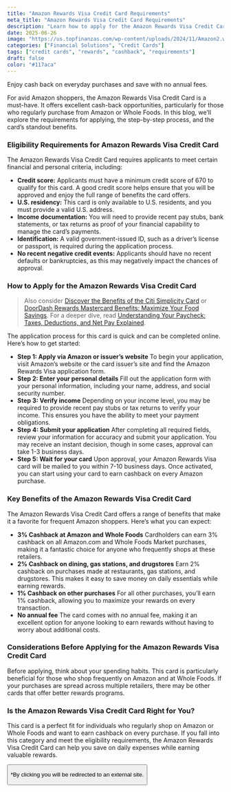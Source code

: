 ```yaml
---
title: "Amazon Rewards Visa Credit Card Requirements"
meta_title: "Amazon Rewards Visa Credit Card Requirements"
description: "Learn how to apply for the Amazon Rewards Visa Credit Card. Discover the eligibility requirements, application steps, and benefits."
date: 2025-06-26
image: "https://us.topfinanzas.com/wp-content/uploads/2024/11/Amazon2.webp"
categories: ["Financial Solutions", "Credit Cards"]
tags: ["credit cards", "rewards", "cashback", "requirements"]
draft: false
color: "#117aca"
---
```


Enjoy cash back on everyday purchases and save with no annual fees.

For avid Amazon shoppers, the Amazon Rewards Visa Credit Card is a must-have. It offers excellent cash-back opportunities, particularly for those who regularly purchase from Amazon or Whole Foods. In this blog, we’ll explore the requirements for applying, the step-by-step process, and the card’s standout benefits.

### Eligibility Requirements for Amazon Rewards Visa Credit Card

The Amazon Rewards Visa Credit Card requires applicants to meet certain financial and personal criteria, including:

- **Credit score:** Applicants must have a minimum credit score of 670 to qualify for this card. A good credit score helps ensure that you will be approved and enjoy the full range of benefits the card offers.
- **U.S. residency:** This card is only available to U.S. residents, and you must provide a valid U.S. address.
- **Income documentation:** You will need to provide recent pay stubs, bank statements, or tax returns as proof of your financial capability to manage the card’s payments.
- **Identification:** A valid government-issued ID, such as a driver’s license or passport, is required during the application process.
- **No recent negative credit events:** Applicants should have no recent defaults or bankruptcies, as this may negatively impact the chances of approval.

### How to Apply for the Amazon Rewards Visa Credit Card


> Also consider [Discover the Benefits of the Citi Simplicity Card](/financial-solutions/citi-simplicity-card-benefits) or [DoorDash Rewards Mastercard Benefits: Maximize Your Food Savings](/financial-solutions/doordash-rewards-mastercard-benefits). For a deeper dive, read [Understanding Your Paycheck: Taxes, Deductions, and Net Pay Explained](/personal-finance/understanding-your-paycheck-taxes-deductions-and-net-pay-explained).


The application process for this card is quick and can be completed online. Here’s how to get started:

- **Step 1: Apply via Amazon or issuer’s website**
  To begin your application, visit Amazon’s website or the card issuer’s site and find the Amazon Rewards Visa application form.
- **Step 2: Enter your personal details**
  Fill out the application form with your personal information, including your name, address, and social security number.
- **Step 3: Verify income**
  Depending on your income level, you may be required to provide recent pay stubs or tax returns to verify your income. This ensures you have the ability to meet your payment obligations.
- **Step 4: Submit your application**
  After completing all required fields, review your information for accuracy and submit your application. You may receive an instant decision, though in some cases, approval can take 1-3 business days.
- **Step 5: Wait for your card**
  Upon approval, your Amazon Rewards Visa card will be mailed to you within 7-10 business days. Once activated, you can start using your card to earn cashback on every Amazon purchase.

### Key Benefits of the Amazon Rewards Visa Credit Card

The Amazon Rewards Visa Credit Card offers a range of benefits that make it a favorite for frequent Amazon shoppers. Here’s what you can expect:

- **3% Cashback at Amazon and Whole Foods**
  Cardholders can earn 3% cashback on all Amazon.com and Whole Foods Market purchases, making it a fantastic choice for anyone who frequently shops at these retailers.
- **2% Cashback on dining, gas stations, and drugstores**
  Earn 2% cashback on purchases made at restaurants, gas stations, and drugstores. This makes it easy to save money on daily essentials while earning rewards.
- **1% Cashback on other purchases**
  For all other purchases, you’ll earn 1% cashback, allowing you to maximize your rewards on every transaction.
- **No annual fee**
  The card comes with no annual fee, making it an excellent option for anyone looking to earn rewards without having to worry about additional costs.

### Considerations Before Applying for the Amazon Rewards Visa Credit Card

Before applying, think about your spending habits. This card is particularly beneficial for those who shop frequently on Amazon and at Whole Foods. If your purchases are spread across multiple retailers, there may be other cards that offer better rewards programs.



<AdZone id="us_budgetbeepro_4" />

### Is the Amazon Rewards Visa Credit Card Right for You?

This card is a perfect fit for individuals who regularly shop on Amazon or Whole Foods and want to earn cashback on every purchase. If you fall into this category and meet the eligibility requirements, the Amazon Rewards Visa Credit Card can help you save on daily expenses while earning valuable rewards.

<Button
  label="Apply on Official Site"
  link="https://creditcards.chase.com/cash-back-credit-cards/amazon-prime-rewards"
/>

<p class="text-sm mt-2">
  *By clicking you will be redirected to an external site.
</p>
